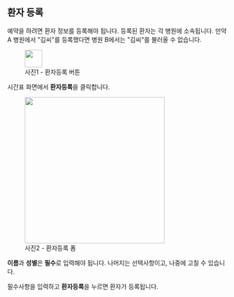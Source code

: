 
## 환자 등록

예약을 하려면 환자 정보를 등록해야 됩니다. 등록된 환자는 각 병원에 소속됩니다. 만약 A 병원에서 "김씨"를 등록했다면 병원 B에서는 "김씨"를 불러올 수 없습니다.

<figure className="flex flex-col items-center">
  <img
    src={img1}
    className="mdx-img w-full md:h-[53px] lg:h-[70px]"
    height='40'
/>

  <figcaption>사진1 - 환자등록 버튼</figcaption>
</figure>

시간표 화면에서 **환자등록**을 클릭합니다.

<figure className="flex flex-col items-center">
  <img src={img2} className="mdx-img" height="334" width="320" />
  <figcaption>사진2 - 환자등록 폼</figcaption>
</figure>

**이름**과 **성별**은 **필수**로 입력해야 됩니다. 나머지는 선택사항이고, 나중에 고칠 수 있습니다.

필수사항을 입력하고 **환자등록**을 누르면 환자가 등록됩니다.
